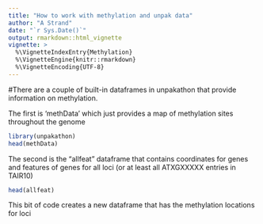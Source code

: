 ```yaml
---
title: "How to work with methylation and unpak data"
author: "A Strand"
date: "`r Sys.Date()`"
output: rmarkdown::html_vignette
vignette: >
  %\VignetteIndexEntry{Methylation}
  %\VignetteEngine{knitr::rmarkdown}
  %\VignetteEncoding{UTF-8}
---
```



#There are a couple of built-in dataframes in unpakathon that provide information on methylation.

The first is 'methData' which just provides a map of methylation sites throughout the genome

```r
library(unpakathon)
head(methData)
```

The second is the "allfeat" dataframe that contains coordinates for
genes and features of genes for all loci (or at least all ATXGXXXXX
entries in TAIR10)


```r
head(allfeat)
```


This bit of code creates a new dataframe that has the methylation locations for loci

```r

```

